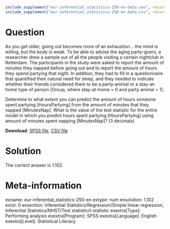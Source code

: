 ```r
include_supplement("eur-inferential_statistics-250-en-data.sav", recursive = TRUE)
include_supplement("eur-inferential_statistics-250-en-data.csv", recursive = TRUE)
```
Question
========
As you get older, going out becomes more of an exhaustion… the mind is willing, but the body is weak. To be able to advise the aging party-goers, a researcher drew a sample out of all the people visiting a certain nightclub in Rotterdam. The participants in the study were asked to report the amount of minutes they napped before going out and to report the amount of hours they spend partying that night. In addition, they had to fill in a questionnaire that quantified their natural need for sleep, and they needed to indicate whether their friends considered them to be a party-animal or a stay-at-home type of person [Group, where stay-at-home = 0 and party animal = 1]. 

Determine to what extent you can predict the amount of hours someone spent partying [HoursPartying] from the amount of minutes that they napped [MinutesNap]. What is the value of the test statistic for the entire model in which you predict hours spent partying [HoursPartying] using amount of minutes spent napping [MinutesNap]? (3 decimals)

**Download**: [SPSS file](eur-inferential_statistics-250-en-data.sav), [CSV file](eur-inferential_statistics-250-en-data.csv)


Solution
========
The correct answer is 1.102.


Meta-information
================
exname: eur-inferential_statistics-250-en
extype: num
exsolution: 1.102
extol: 0
exsection: Inferential Statistics/Regression/Simple linear regression, Inferential Statistics/NHST/Test statistic/t-statistic
exextra[Type]: Performing analysis
exextra[Program]: SPSS
exextra[Language]: English
exextra[Level]: Statistical Literacy
